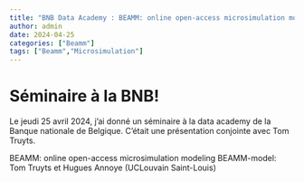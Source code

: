 ```yaml
---
title: "BNB Data Academy : BEAMM: online open-access microsimulation modeling"
author: admin
date: 2024-04-25
categories: ["Beamm"]
tags: ["Beamm","Microsimulation"]
---
```


# Séminaire à la BNB! 

Le jeudi 25 avril 2024, j'ai donné un séminaire à la data academy de la Banque nationale de Belgique. C'était une présentation conjointe avec Tom Truyts.

BEAMM: online open-access microsimulation modeling
BEAMM-model: Tom Truyts et Hugues Annoye (UCLouvain Saint-Louis)